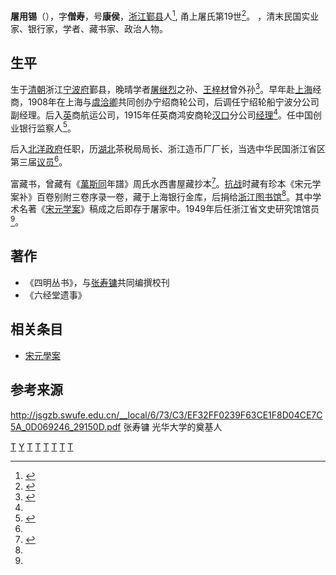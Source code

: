 '''屠用锡'''（{{bd|1881年||1954年|catIdx=T}}），字'''僧寿'''，号'''康侯'''，[[浙江|浙江]][[鄞县|鄞县]]人<ref name="tu zj">{{cite web|url=http://www.zjda.gov.cn/dadb/tszt/mrcd/201209/t20120912_147487.html|title=屠用锡|publisher=浙江历史名人辞典|author=浙江档案|deadurl=yes|archiveurl=https://web.archive.org/web/20160924232158/http://www.zjda.gov.cn/dadb/tszt/mrcd/201209/t20120912_147487.html|archivedate=2016年9月24日|df=}}</ref>, 甬上屠氏第19世<ref>{{Cite web |url=https://www.zupu.cn/zhpk/71782/view#page/684 |title=甬上屠氏宗谱 |accessdate=2020-06-07 |archive-date=2020-06-06 |archive-url=https://web.archive.org/web/20200606210820/https://www.zupu.cn/zhpk/71782/view#page/684 |dead-url=no }}</ref>。
，清末民国实业家、银行家，学者、藏书家、政治人物。

==生平==

生于[[清朝|清朝]]浙江[[宁波府|宁波府]]鄞县，晚晴学者[[屠继烈|屠继烈]]之孙、[[王梓材|王梓材]]曾外孙<ref name="tu wang">{{cite web|url=http://www.nbwb.net/detail.asp?id=21295&NodeCode=00020004|title=文榄阁书几经秋　乡贤文献赖存扶——纪念陈叔谅先生|publisher=陈训慈纪念馆|author=吴启寿|date=1996年3月1日}}{{dead link|date=2017年12月 |bot=InternetArchiveBot |fix-attempted=yes }}</ref>。早年赴[[上海|上海]]经商，1908年在上海与[[虞洽卿|虞洽卿]]共同创办宁绍商轮公司，后调任宁绍轮船宁波分公司副经理。后入[[英国|英]]商航运公司，1915年任英商鸿安商轮[[汉口|汉口]]分公司[[经理|经理]]<ref name="tu zj"/>。任中国创业银行监察人<ref>{{cite web |url=http://daily.cnnb.com.cn/nbwb/html/2011-03/31/content_307345.htm |title=英国古画“宁波的棉田”为何登上民国纸币 |publisher=宁波晚报 |date=2011年3月31日 |accessdate=2016年6月7日 |archive-date=2011年4月3日 |archive-url=https://web.archive.org/web/20110403055316/http://daily.cnnb.com.cn/nbwb/html/2011-03/31/content_307345.htm |dead-url=no }}</ref>。

后入[[北洋政府|北洋政府]]任职，历[[湖北|湖北]]茶税局局长、浙江造币厂厂长，当选中华民国浙江省区第三届[[议员|议员]]<ref name="tu zj"/>。

富藏书，曾藏有《[[萬斯同|萬斯同]]年譜》周氏水西書屋藏抄本<ref>{{cite book |title=《萬斯同年譜》|author=陳訓慈、方祖猷 |year=1991 |location=香港 |page=292 |isbn=9789622014978 |publisher=香港中文大学出版社}}</ref>。[[抗战|抗战]]时藏有珍本《宋元学案补》百卷别附三卷序录一卷，藏于上海银行金库，后捐给[[浙江图书馆|浙江图书馆]]<ref name="tu wang"/>。其中学术名著《[[宋元学案|宋元学案]]》稿成之后即存于屠家中{{Better source|reason=此處原本引用360doc為來源，為不可靠來源|date=2019年5月}}。1949年后任浙江省文史研究馆馆员<ref name="tu zj"/>。

==著作==
* 《四明丛书》，与[[张寿镛|张寿镛]]共同编撰校刊
*《六经堂遗事》

==相关条目==
* [[宋元學案|宋元學案]]

==参考来源==
{{reflist|2}}

[[Category:鄞县人|T]]
[[Category:甬上屠氏|Y]]
[[Category:宁波裔上海人|T]]
[[Category:中华民国大陆时期银行家|T]]
[[Category:清朝作家|T]]
[[Category:宁波商帮|T]]
[[Category:中华民国大陆时期省议员|T]]
[[Category:中国藏书家|T]]
http://jsgzb.swufe.edu.cn/__local/6/73/C3/EF32FF0239F63CE1F8D04CE7C5A_0D069246_29150D.pdf {{Wayback|url=http://jsgzb.swufe.edu.cn/__local/6/73/C3/EF32FF0239F63CE1F8D04CE7C5A_0D069246_29150D.pdf |date=20190731155232 }}
张寿镛 光华大学的奠基人